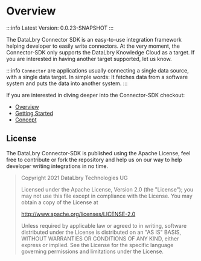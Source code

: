 # Overview

:::info
Latest Version: 0.0.23-SNAPSHOT
:::

The DataLbry Connector SDK is an easy-to-use integration framework helping developer to easily write connectors.
At the very moment, the Connector-SDK only supports the DataLbry Knowledge Cloud as a target.
If you are interested in having another target supported, let us know.

:::info
`Connector` are applications usually connecting a single data source, with a single data target.
In simple words: It fetches data from a software system and puts the data into another system.
:::

If you are interested in diving deeper into the Connector-SDK checkout:
* [Overview](OVERVIEW.mdx)
* [Getting Started](QUICKSTART.mdx)
* [Concept](CONCEPT.mdx)

## License

The DataLbry Connector-SDK is published using the Apache License, feel free to contribute or fork the repository
and help us on our way to help developer writing integrations in no time.

>Copyright 2021 DataLbry Technologies UG
>
>Licensed under the Apache License, Version 2.0 (the "License");
>you may not use this file except in compliance with the License.
>You may obtain a copy of the License at
>
>http://www.apache.org/licenses/LICENSE-2.0
>
>Unless required by applicable law or agreed to in writing, software
>distributed under the License is distributed on an "AS IS" BASIS,
>WITHOUT WARRANTIES OR CONDITIONS OF ANY KIND, either express or implied.
>See the License for the specific language governing permissions and
>limitations under the License.



